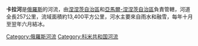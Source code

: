 '''卡拉河'''是[[俄羅斯|俄羅斯]]的河流，由[[涅涅茨自治區|涅涅茨自治區]]和[[亞馬爾-涅涅茨自治區|亞馬爾-涅涅茨自治區]]負責管轄，河道全長257公里，流域面積約13,400平方公里，河水主要來自雨水和融雪，每年十月至翌年六月結冰。

{{Russia-geo-stub}}
[[Category:俄羅斯河流|Category:俄羅斯河流]]
[[Category:科米共和国河流|Category:科米共和国河流]]
